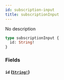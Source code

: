 ```yaml
---
id: subscription-input
title: subscriptionInput
---
```


No description

```graphql
type subscriptionInput {
  id: String!
}
```

### Fields

#### `id` ([`String!`](/graphql/scalars/string))
